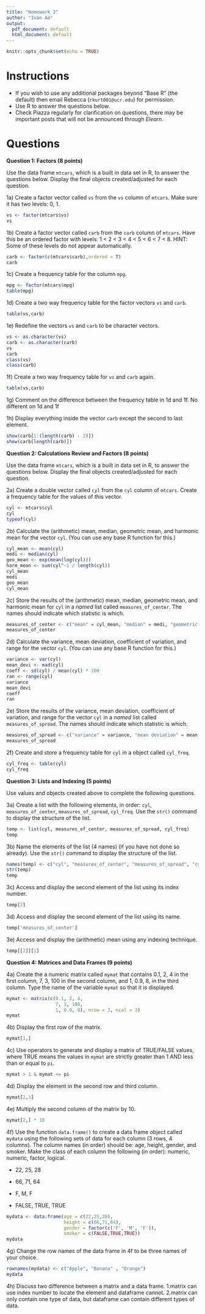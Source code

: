 ```yaml
---
title: "Homework 2"
author: "Ivan Ao"
output:
  pdf_document: default
  html_document: default
---
```



```r
knitr::opts_chunk$set(echo = TRUE)
```

# Instructions
- If you wish to use any additional packages beyond "Base R" (the default) then email Rebecca (`rkurt001@ucr.edu`) for permission. 
- Use R to answer the questions below. 
- Check Piazza regularly for clarification on questions, there may be important posts that will not be announced through *Elearn*.  


# Questions 

**Question 1: Factors (8 points)**

Use the data frame `mtcars`, which is a built in data set in R, to answer the questions below.  Display the final objects created/adjusted for each question. 

1a) Create a factor vector called `vs` from the `vs` column of `mtcars`. Make sure it has two levels: 0, 1. 
```r
vs <- factor(mtcars$vs)
vs
```



1b) Create a factor vector called `carb` from the `carb` column of `mtcars`.  Have this be an ordered factor with levels:  1 < 2 < 3 < 4 < 5 < 6 < 7 < 8. HINT: Some of these levels do not appear automatically. 
```r
carb <- factor(c(mtcars$carb),ordered = T)
carb
```


1c) Create a frequency table for the column `mpg`. 
```r
mpg <- factor(mtcars$mpg)
table(mpg)
```


1d) Create a two way frequency table for the factor vectors `vs` and `carb`. 
```r
table(vs,carb)

```


1e) Redefine the vectors `vs` and `carb` to be character vectors. 
```r
vs <- as.character(vs)
carb <- as.character(carb)
vs
carb
class(vs)
class(carb)
```

1f) Create a two way frequency table for `vs` and `carb` again.
```r
table(vs,carb)
```


1g) Comment on the difference between the frequency table in 1d and 1f. 
No different on 1d and 1f

1h) Display everything inside the vector `carb` except the second to last element. 
```r
show(carb[1:(length(carb) - 2)])
show(carb[length(carb)])
```


**Question 2: Calculations Review and Factors (8 points)**

Use the data frame `mtcars`, which is a built in data set in R, to answer the questions below.  Display the final objects created/adjusted for each question. 


2a) Create a double vector called `cyl` from the `cyl` column of `mtcars`. Create a frequency table for the values of this vector. 
```r
cyl <- mtcars$cyl
cyl
typeof(cyl)
```


2b) Calculate the (arithmetic) mean, median, geometric mean, and harmonic mean for the vector `cyl`. (You can use any base R function for this.)  
```r
cyl_mean <- mean(cyl)
medi <- median(cyl)
geo_mean <- exp(mean(log(cyl)))
harm_mean <- sum(cyl^-1 / length(cyl))
cyl_mean
medi
geo_mean
cyl_mean

```

2c) Store the results of the (arithmetic) mean, median, geometric mean, and harmonic mean for `cyl` in a *named* list called `measures_of_center`.  The names should indicate which statistic is which. 
```r
measures_of_center <- c("mean" = cyl_mean, "median" = medi, "geometric mean" = geo_mean, "harmonic mean" = cyl_mean)
measures_of_center
```

2d) Calculate the variance, mean deviation, coefficient of variation, and range for the vector `cyl`. (You can use any base R function for this.) 
```r
variance <- var(cyl)
mean_devi <- mad(cyl)
coeff <- sd(cyl) / mean(cyl) * 100
ran <- range(cyl)
variance
mean_devi
coeff
ran
```


2e) Store the results of the variance, mean deviation, coefficient of variation, and range for the vector `cyl` in a *named* list called `measures_of_spread`.  The names should indicate which statistic is which.
```r
measures_of_spread <- c("variance" = variance, "mean deviation" = mean_devi, "coefficient of variation" = coeff, "range" = ran)
measures_of_spread
```


2f) Create and store a frequency table for `cyl` in a object called `cyl_freq`. 
```r
cyl_freq <- table(cyl)
cyl_freq
```


**Question 3: Lists and Indexing (5 points)**

Use values and objects created above to complete the following questions. 

3a) Create a list with the following elements, in order: `cyl`, `measures_of_center`, `measures_of_spread`, `cyl_freq`.  Use the `str()` command to display the structure of the list. 
```r
temp <- list(cyl, measures_of_center, measures_of_spread, cyl_freq)
temp
```


3b) Name the elements of the list (4 names) (if you have not done so already). Use the `str()` command to display the structure of the list. 
```r
names(temp) <- c("cyl", "measures_of_center", "measures_of_spread", "cyl_freq")
str(temp)
temp
```


3c) Access and display the second element of the list using its index number. 
```r
temp[2]
```


3d) Access and display the second element of the list using its name. 
```r
temp['measures_of_center']
```


3e) Access and display the (arithmetic) mean using any indexing technique. 
```r
temp[[2]][1]
```



**Question 4: Matrices and Data Frames (9 points) **

4a) Create the a numeric matrix called `mymat` that contains 0.1, 2, 4 in the first column, 7, 3, 100 in the second column, and 1, 0.9, 8, in the third column. Type the name of the variable `mymat` so that it is displayed.
```r
mymat <- matrix(c(0.1, 2, 4,
                  7, 3, 100,
                  1, 0.9, 8), nrow = 3, ncol = 3)
mymat

```


4b) Display the first row of the matrix. 
```r
mymat[1,]
```


4c) Use operators to generate and display a matrix of TRUE/FALSE values, where TRUE means the values in `mymat` are strictly greater than 1 AND less than or equal to `pi`. 
```r
mymat > 1 & mymat <= pi
```


4d) Display the element in the second row and third column. 
```r
mymat[2,3]
```


4e) Multiply the second column of the matrix by 10. 
```r
mymat[2,] * 10
```


4f) Use the function `data.frame()` to create a data frame object called `mydata` using the following sets of data for each column (3 rows, 4 columns). The column names (in order) should be: age, height, gender, and smoker. Make the class of each column the following (in order): numeric, numeric, factor, logical. 

- 22, 25, 28

- 66, 71, 64

- F, M, F 

- FALSE, TRUE, TRUE
```r
mydata <- data.frame(age = c(22,25,28),
                     height = c(66,71,64),
                     gender = factor(c('F', 'M', 'F')),
                     smoker = c(FALSE,TRUE,TRUE))
mydata
```


4g) Change the row names of the data frame in 4f to be three names of your choice. 
```r
rownames(mydata) <- c("Apple", "Banana" , "Orange")
mydata
```


4h) Discuss two difference between a matrix and a data frame. 
1.matrix can use index number to locate the element and dataframe cannot.
2.matrix can only contain one type of data, but dataframe can contain different types of data.
